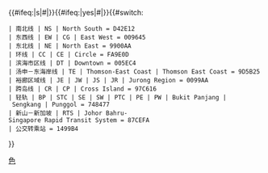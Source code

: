 {{#ifeq:{{{2}}}|s|<nowiki>#</nowiki>|}}{{#ifeq:{{{2}}}|yes|<nowiki>#</nowiki>|}}{{#switch:{{{1}}}
 | 南北线 | NS | North South = D42E12
 | 东西线 | EW | CG | East West = 009645
 | 东北线 | NE | North East = 9900AA
 | 环线 | CC | CE | Circle = FA9E0D
 | 滨海市区线 | DT | Downtown = 005EC4
 | 汤申－东海岸线 | TE | Thomson-East Coast | Thomson East Coast = 9D5B25
 | 裕廊区域线 | JE | JW | JS | JR | Jurong Region = 0099AA
 | 跨岛线 | CR | CP | Cross Island = 97C616
 | 轻轨 | BP | STC | SE | SW | PTC | PE | PW | Bukit Panjang | Sengkang | Punggol = 748477
 | 新山－新加坡 | RTS | Johor Bahru-Singapore Rapid Transit System = 87CEFA
 | 公交转乘站 = 1499B4
}}<noinclude>
{{documentation}}
[[Category:新加坡地鐵模板|色]]
</noinclude>